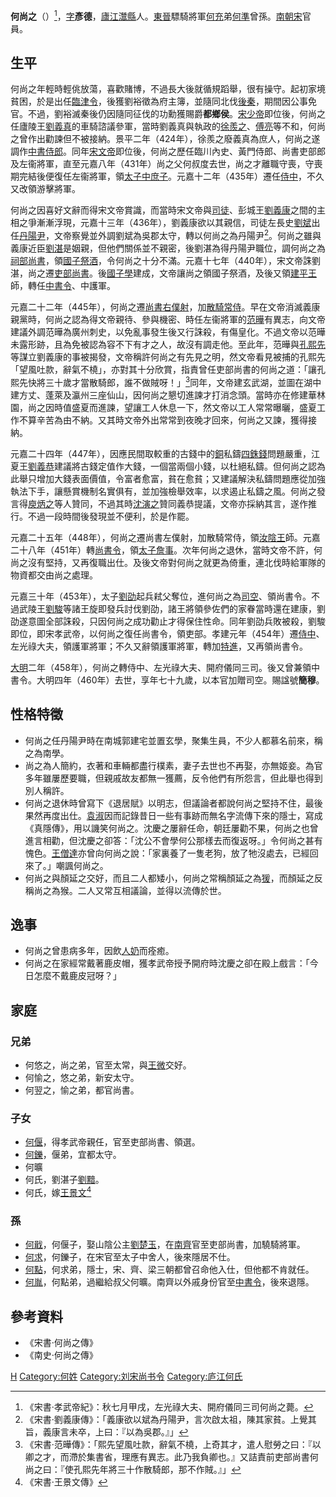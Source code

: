 '''何尚之'''（{{bd|382年||460年|8月16日|catIdx=H}}）<ref>《宋書·孝武帝紀》：秋七月甲戌，左光祿大夫、開府儀同三司何尚之薨。</ref>，[[表字|字]]'''彥德'''，[[廬江|廬江]][[灊縣|灊縣]]人。[[東晉|東晉]]驃騎將軍[[何充|何充]]弟[[何準|何準]]曾孫。[[南朝宋|南朝宋]]官員。

== 生平 ==
何尚之年輕時輕佻放蕩，喜歡賭博，不過長大後就循規蹈舉，很有操守。起初家境貧困，於是出任[[臨津縣|臨津]][[縣令|令]]，後獲劉裕徵為府主簿，並隨同北伐[[後秦|後秦]]，期間因公事免官。不過，劉裕滅秦後仍因隨同征伐的功勳獲賜爵'''都鄉侯'''。[[宋少帝|宋少帝]]即位後，何尚之任廬陵王[[劉義真|劉義真]]的車騎諮議參軍，當時劉義真與執政的[[徐羨之|徐羨之]]、[[傅亮|傅亮]]等不和，何尚之曾作出勸諫但不被接納。景平二年（424年），徐羨之廢義真為庶人，何尚之遂調作[[中書侍郎|中書侍郎]]。同年[[宋文帝|宋文帝]]即位後，何尚之歷任臨川內史、黃門侍郎、尚書吏部郎及左衞將軍，直至元嘉八年（431年）尚之父何叔度去世，尚之才離職守喪，守喪期完結後便復任左衞將軍，領[[太子中庶子|太子中庶子]]。元嘉十二年（435年）遷任[[侍中|侍中]]，不久又改領游擊將軍。

何尚之因喜好文辭而得宋文帝賞識，而當時宋文帝與[[司徒|司徒]]、彭城王[[劉義康|劉義康]]之間的主相之爭漸漸浮現，元嘉十三年（436年），劉義康欲以其親信，司徒左長史[[劉斌|劉斌]]出任[[丹陽尹|丹陽尹]]，文帝察覺並外調劉斌為吳郡太守，轉以何尚之為丹陽尹<ref>《宋書·劉義康傳》：「義康欲以斌為丹陽尹，言次啟太祖，陳其家貧。上覺其旨，義康言未卒，上曰：『以為吳郡。』」</ref>。何尚之雖與義康近臣[[劉湛_(劉宋)|劉湛]]是姻親，但他們關係並不親密，後劉湛為得丹陽尹職位，調何尚之為[[祠部尚書|祠部尚書]]，領[[國子祭酒|國子祭酒]]，令何尚之十分不滿。元嘉十七年（440年），宋文帝誅劉湛，尚之遷[[吏部尚書|吏部尚書]]。後[[國子學|國子學]]建成，文帝讓尚之領國子祭酒，及後又領[[劉宏_(劉宋)|建平王]]師，轉任[[中書令|中書令]]、中護軍。

元嘉二十二年（445年），何尚之遷[[尚書右僕射|尚書右僕射]]，加[[散騎常侍|散騎常侍]]。早在文帝消滅義康親黨時，何尚之認為得文帝親待、參與機密、時任左衞將軍的[[范曄|范曄]]有異志，向文帝建議外調范曄為廣州刺史，以免亂事發生後又行誅殺，有傷皇化。不過文帝以范曄未露形跡，且為免被認為容不下有才之人，故沒有調走他。至此年，范曄與[[孔熙先|孔熙先]]等謀立劉義康的事被揭發，文帝稱許何尚之有先見之明，然文帝看見被捕的孔熙先「望風吐款，辭氣不橈」，亦對其十分欣賞，指責曾任吏部尚書的何尚之道：「讓孔熙先快將三十歲才當散騎郎，誰不做賊呀！」<ref>《宋書·范曄傳》：「熙先望風吐款，辭氣不橈，上奇其才，遣人慰勞之曰：『以卿之才，而滯於集書省，理應有異志。此乃我負卿也。』又詰責前吏部尚書何尚之曰：『使孔熙先年將三十作散騎郎，那不作賊。』」</ref>同年，文帝建玄武湖，並圖在湖中建方丈、蓬萊及瀛州三座仙山，因何尚之懇切進諫才打消念頭。當時亦在修建華林園，尚之因時值盛夏而進諫，望讓工人休息一下，然文帝以工人常常曝曬，盛夏工作不算辛苦為由不納。又其時文帝外出常常到夜晚才回來，何尚之又諫，獲得接納。

元嘉二十四年（447年），因應民間取較重的古錢中的[[銅|銅]]私鑄[[四銖錢|四銖錢]]問題嚴重，江夏王[[劉義恭|劉義恭]]建議將古錢定值作大錢，一個當兩個小錢，以杜絕私鑄。但何尚之認為此舉只增加大錢表面價值，令富者愈富，貧在愈貧；又建議解決私鑄問題應從加強執法下手，讓懸賞機制名實俱有，並加強檢舉效率，以求遏止私鑄之風。何尚之發言得[[庾炳之|庾炳之]]等人贊同，不過其時[[沈演之|沈演之]]贊同義恭提議，文帝亦採納其言，遂作推行。不過一段時間後發現並不便利，於是作罷。

元嘉二十五年（448年），何尚之遷尚書左僕射，加散騎常侍，領[[劉渾_(劉宋)|汝陰王]]師。元嘉二十八年（451年）轉[[尚書令|尚書令]]，領[[太子詹事|太子詹事]]。次年何尚之退休，當時文帝不許，何尚之沒有堅持，又再復職出仕。及後文帝對何尚之就更為倚重，連北伐時給軍隊的物資都交由尚之處理。

元嘉三十年（453年），太子[[劉劭_(劉宋)|劉劭]]起兵弒父奪位，進何尚之為[[司空|司空]]、領尚書令。不過武陵王[[劉駿|劉駿]]等諸王旋即發兵討伐劉劭，諸王將領參佐們的家眷當時還在建康，劉劭遂意圖全部誅殺，只因何尚之成功勸止才得保住性命。同年劉劭兵敗被殺，劉駿即位，即宋孝武帝，以何尚之復任尚書令，領吏部。孝建元年（454年）遷[[侍中|侍中]]、左光祿大夫，領護軍將軍；不久又辭領護軍將軍，轉加[[特進|特進]]，又再領尚書令。

[[大明_(劉宋)|大明]]二年（458年），何尚之轉侍中、左光祿大夫、開府儀同三司。後又曾兼領中書令。大明四年（460年）去世，享年七十九歲，以本官加贈司空。賜諡號'''簡穆'''。

== 性格特徵 ==
*何尚之任丹陽尹時在南城郭建宅並置玄學，聚集生員，不少人都慕名前來，稱之為南學。
*尚之為人簡約，衣著和車輛都盡行樸素，妻子去世也不再娶，亦無姬妾。為官多年雖屢歷要職，但親戚故友都無一獲薦，反令他們有所怨言，但此舉也得到別人稱許。
*何尚之退休時曾寫下《退居賦》以明志，但議論者都說何尚之堅持不住，最後果然再度出仕。[[袁淑|袁淑]]因而記錄昔日一些有事跡而無名字流傳下來的隱士，寫成《真隱傳》，用以譏笑何尚之。沈慶之屢辭任命，朝廷屢勸不果，何尚之也曾進言相勸，但沈慶之卻答：「沈公不會學何公那樣去而復返呀。」令何尚之甚有愧色。[[王僧達|王僧達]]亦曾向何尚之說：「家裏養了一隻老狗，放了牠沒處去，已經回來了。」嘲諷何尚之。
*何尚之與顏延之交好，而且二人都矮小，何尚之常稱顏延之為[[猨|猨]]，而顏延之反稱尚之為猴。二人又常互相議論，並得以流傳於世。

== 逸事 ==
*何尚之曾患病多年，因飲[[人奶|人奶]]而痊癒。
*何尚之在家經常戴著鹿皮帽，獲孝武帝授予開府時沈慶之卻在殿上戲言：「今日怎麼不戴鹿皮冠呀？」

== 家庭 ==
{{main|庐江何氏世系图}}
=== 兄弟 ===
*何悠之，尚之弟，官至太常，與[[王微_(南朝宋)|王微]]交好。
*何愉之，悠之弟，新安太守。
*何翌之，愉之弟，都官尚書。

=== 子女 ===
*[[何偃|何偃]]，得孝武帝親任，官至吏部尚書、領選。
*[[何鑠|何鑠]]，偃弟，宜都太守。
*何曠
*何氏，劉湛子[[劉黯|劉黯]]。
*何氏，嫁[[王景文|王景文]]<ref>《宋書·王景文傳》</ref>

=== 孫 ===
*[[何戢|何戢]]，何偃子，娶山陰公主[[劉楚玉|劉楚玉]]，在[[南齊|南齊]]官至吏部尚書，加驍騎將軍。
*[[何求|何求]]，何鑠子，在宋官至太子中舍人，後來隱居不仕。
*[[何點|何點]]，何求弟，隱士，宋、齊、梁三朝都曾召命他入仕，但他都不肯就任。
*[[何胤|何胤]]，何點弟，過繼給叔父何曠。南齊以外戚身份官至[[中書令|中書令]]，後來退隱。

== 參考資料 ==
*《宋書·何尚之傳》
*《南史·何尚之傳》
{{reflist}}

[[Category:南北朝政治人物|H]]
[[Category:何姓|Category:何姓]]
[[Category:刘宋尚书令|Category:刘宋尚书令]]
[[Category:庐江何氏|Category:庐江何氏]]